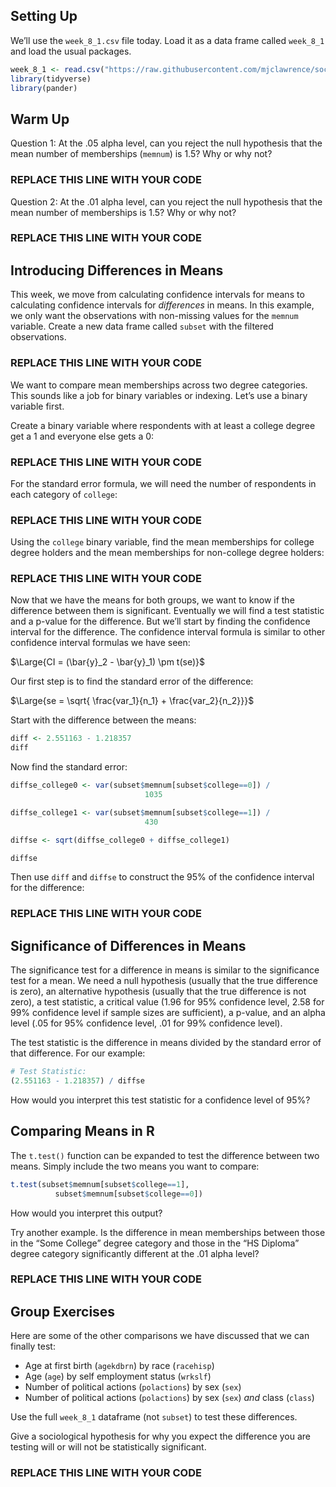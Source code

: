 ## Setting Up

We'll use the `week_8_1.csv` file today. Load it as a data frame called `week_8_1` and load the usual packages.

```r
week_8_1 <- read.csv("https://raw.githubusercontent.com/mjclawrence/soci385/master/data/week_8_1.csv")
library(tidyverse)
library(pander)
```


## Warm Up

Question 1: At the .05 alpha level, can you reject the null hypothesis that the mean number of memberships (`memnum`) is 1.5? Why or why not?

### REPLACE THIS LINE WITH YOUR CODE

Question 2: At the .01 alpha level, can you reject the null hypothesis that the mean number of memberships is 1.5? Why or why not?

### REPLACE THIS LINE WITH YOUR CODE


## Introducing Differences in Means

This week, we move from calculating confidence intervals for means to calculating confidence intervals for *differences* in means. In this example, we only want the observations with non-missing values for the `memnum` variable. Create a new data frame called `subset` with the filtered observations.

### REPLACE THIS LINE WITH YOUR CODE


We want to compare mean memberships across two degree categories. This sounds like a job for binary variables or indexing. Let's use a binary variable first.

Create a binary variable where respondents with at least a college degree get a 1 and everyone else gets a 0:

### REPLACE THIS LINE WITH YOUR CODE


For the standard error formula, we will need the number of respondents in each category of `college`:

### REPLACE THIS LINE WITH YOUR CODE


Using the `college` binary variable, find the mean memberships for college degree holders and the mean memberships for non-college degree holders:

### REPLACE THIS LINE WITH YOUR CODE


Now that we have the means for both groups, we want to know if the difference between them is significant. Eventually we will find a test statistic and a p-value for the difference. But we'll start by finding the confidence interval for the difference. The confidence interval formula is similar to other confidence interval formulas we have seen:

$\Large{CI = (\bar{y}_2 - \bar{y}_1) \pm t(se)}$

Our first step is to find the standard error of the difference:

$\Large{se = \sqrt{ \frac{var_1}{n_1} + \frac{var_2}{n_2}}}$

Start with the difference between the means:

```r
diff <- 2.551163 - 1.218357
diff
```

Now find the standard error:

```r
diffse_college0 <- var(subset$memnum[subset$college==0]) / 
                              1035

diffse_college1 <- var(subset$memnum[subset$college==1]) / 
                              430

diffse <- sqrt(diffse_college0 + diffse_college1)

diffse
```

Then use `diff` and `diffse` to construct the 95% of the confidence interval for the difference:

### REPLACE THIS LINE WITH YOUR CODE


## Significance of Differences in Means

The significance test for a difference in means is similar to the significance test for a mean. We need a null hypothesis (usually that the true difference is zero), an alternative hypothesis (usually that the true difference is not zero), a test statistic, a critical value (1.96 for 95% confidence level, 2.58 for 99% confidence level if sample sizes are sufficient), a p-value, and an alpha level (.05 for 95% confidence level, .01 for 99% confidence level).

The test statistic is the difference in means divided by the standard error of that difference. For our example:

```r

# Test Statistic:
(2.551163 - 1.218357) / diffse
```

How would you interpret this test statistic for a confidence level of 95%?


## Comparing Means in R

The `t.test()` function can be expanded to test the difference between two means. Simply include the two means you want to compare:

```r
t.test(subset$memnum[subset$college==1], 
          subset$memnum[subset$college==0])
```

How would you interpret this output?

Try another example. Is the difference in mean memberships between those in the "Some College" degree category and those in the "HS Diploma" degree category significantly different at the .01 alpha level?

### REPLACE THIS LINE WITH YOUR CODE


## Group Exercises

Here are some of the other comparisons we have discussed that we can finally test:

- Age at first birth (`agekdbrn`) by race (`racehisp`)
- Age (`age`) by self employment status (`wrkslf`)
- Number of political actions (`polactions`) by sex (`sex`)
- Number of political actions (`polactions`) by sex (`sex`) *and* class (`class`)


Use the full `week_8_1` dataframe (not `subset`) to test these differences.

Give a sociological hypothesis for why you expect the difference you are testing will or will not be statistically significant.

### REPLACE THIS LINE WITH YOUR CODE